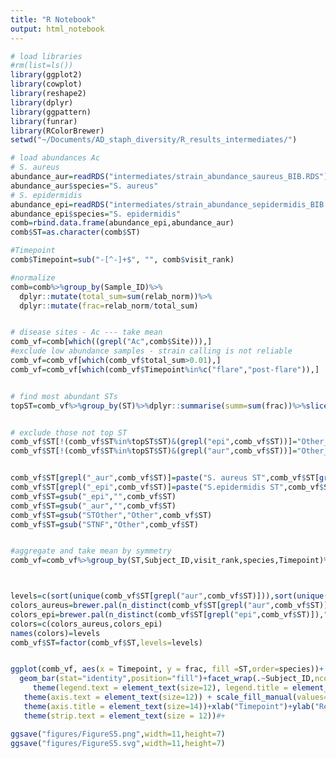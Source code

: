 ```yaml
---
title: "R Notebook"
output: html_notebook
---
```



```r
# load libraries
#rm(list=ls())
library(ggplot2)
library(cowplot)
library(reshape2)
library(dplyr)
library(ggpattern)
library(funrar)
library(RColorBrewer)
setwd("~/Documents/AD_staph_diversity/R_results_intermediates/")

```



```r
# load abundances Ac
# S. aureus
abundance_aur=readRDS("intermediates/strain_abundance_saureus_BIB.RDS") 
abundance_aur$species="S. aureus"
# S. epidermidis
abundance_epi=readRDS("intermediates/strain_abundance_sepidermidis_BIB.RDS")  
abundance_epi$species="S. epidermidis"
comb=rbind.data.frame(abundance_epi,abundance_aur)
comb$ST=as.character(comb$ST)

#Timepoint
comb$Timepoint=sub("-[^-]+$", "", comb$visit_rank)

#normalize
comb=comb%>%group_by(Sample_ID)%>%
  dplyr::mutate(total_sum=sum(relab_norm))%>%
  dplyr::mutate(frac=relab_norm/total_sum)


# disease sites - Ac --- take mean
comb_vf=comb[which((grepl("Ac",comb$Site))),]
#exclude low abundance samples - strain calling is not reliable
comb_vf=comb_vf[which(comb_vf$total_sum>0.01),]
comb_vf=comb_vf[which(comb_vf$Timepoint%in%c("flare","post-flare")),]


# find most abundant STs
topST=comb_vf%>%group_by(ST)%>%dplyr::summarise(summ=sum(frac))%>%slice_max(summ,n=12)


# exclude those not top ST
comb_vf$ST[!(comb_vf$ST%in%topST$ST)&(grepl("epi",comb_vf$ST))]="Other_epi"
comb_vf$ST[!(comb_vf$ST%in%topST$ST)&(grepl("aur",comb_vf$ST))]="Other_aur"


comb_vf$ST[grepl("_aur",comb_vf$ST)]=paste("S. aureus ST",comb_vf$ST[grepl("_aur",comb_vf$ST)],sep="")
comb_vf$ST[grepl("_epi",comb_vf$ST)]=paste("S.epidermidis ST",comb_vf$ST[grepl("_epi",comb_vf$ST)],sep="")
comb_vf$ST=gsub("_epi","",comb_vf$ST)
comb_vf$ST=gsub("_aur","",comb_vf$ST)
comb_vf$ST=gsub("STOther","Other",comb_vf$ST)
comb_vf$ST=gsub("STNF","Other",comb_vf$ST)


#aggregate and take mean by symmetry
comb_vf=comb_vf%>%group_by(ST,Subject_ID,visit_rank,species,Timepoint)%>%dplyr::summarise(frac=sum(frac))



levels=c(sort(unique(comb_vf$ST[grepl("aur",comb_vf$ST)])),sort(unique(comb_vf$ST[grepl("epi",comb_vf$ST)])))
colors_aureus=brewer.pal(n_distinct(comb_vf$ST[grepl("aur",comb_vf$ST)]),"Reds")
colors_epi=brewer.pal(n_distinct(comb_vf$ST[grepl("epi",comb_vf$ST)]),"Blues")
colors=c(colors_aureus,colors_epi)
names(colors)=levels
comb_vf$ST=factor(comb_vf$ST,levels=levels)


ggplot(comb_vf, aes(x = Timepoint, y = frac, fill =ST,order=species))+
  geom_bar(stat="identity",position="fill")+facet_wrap(.~Subject_ID,ncol=6)+theme_bw()+
     theme(legend.text = element_text(size=12), legend.title = element_text(size=14)) +
   theme(axis.text = element_text(size=12)) + scale_fill_manual(values=colors)+
   theme(axis.title = element_text(size=14))+xlab("Timepoint")+ylab("Relative abundance")+
   theme(strip.text = element_text(size = 12))#+

ggsave("figures/FigureS5.png",width=11,height=7)
ggsave("figures/FigureS5.svg",width=11,height=7)



```











 